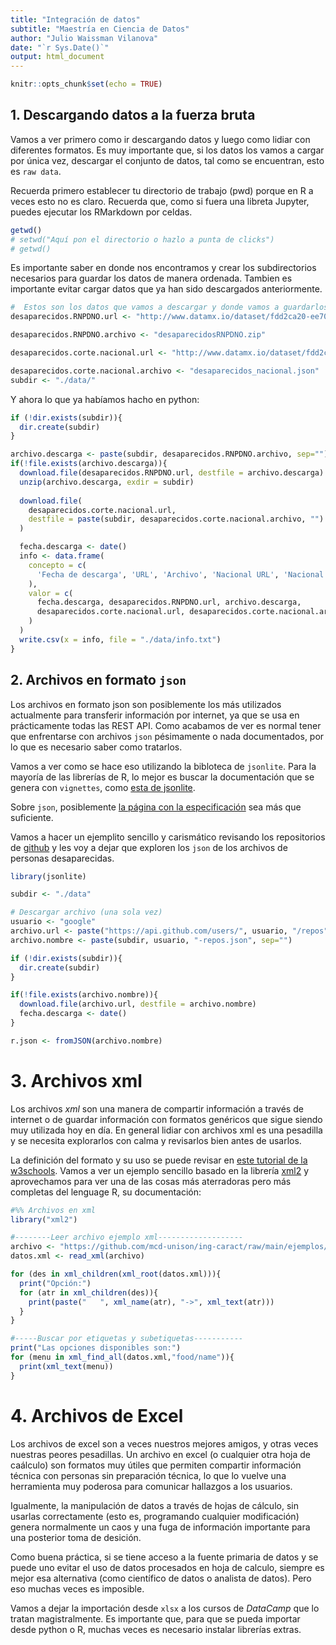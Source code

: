 ```yaml
---
title: "Integración de datos"
subtitle: "Maestría en Ciencia de Datos"
author: "Julio Waissman Vilanova"
date: "`r Sys.Date()`"
output: html_document
---
```


```r
knitr::opts_chunk$set(echo = TRUE)
```

## 1. Descargando datos a la fuerza bruta

Vamos a ver primero como ir descargando datos y luego como lidiar con diferentes formatos. Es muy importante que, si los datos los vamos a cargar por única vez, descargar el conjunto de datos, tal como se encuentran, esto es `raw data`.

Recuerda primero establecer tu directorio de trabajo (pwd) porque en R a veces esto no es claro. Recuerda que, como si fuera una libreta Jupyter, puedes ejecutar los RMarkdown por celdas.

```r
getwd()
# setwd("Aquí pon el directorio o hazlo a punta de clicks")
# getwd()

```

Es importante saber en donde nos encontramos y crear los subdirectorios necesarios para guardar los datos de manera ordenada. Tambien es importante evitar cargar datos que ya han sido descargados anteriormente.

```r

#  Estos son los datos que vamos a descargar y donde vamos a guardarlos
desaparecidos.RNPDNO.url <- "http://www.datamx.io/dataset/fdd2ca20-ee70-4a31-9bdf-823f3c1307a2/resource/d352810c-a22e-4d72-bb3b-33c742c799dd/download/desaparecidos3ago.zip"

desaparecidos.RNPDNO.archivo <- "desaparecidosRNPDNO.zip"

desaparecidos.corte.nacional.url <- "http://www.datamx.io/dataset/fdd2ca20-ee70-4a31-9bdf-823f3c1307a2/resource/4865e244-cf59-4d39-b863-96ed7f45cc70/download/nacional.json"

desaparecidos.corte.nacional.archivo <- "desaparecidos_nacional.json"
subdir <- "./data/"

```

Y ahora lo que ya habíamos hacho en python:

```r

if (!dir.exists(subdir)){
  dir.create(subdir)
}

archivo.descarga <- paste(subdir, desaparecidos.RNPDNO.archivo, sep="")
if(!file.exists(archivo.descarga)){
  download.file(desaparecidos.RNPDNO.url, destfile = archivo.descarga)  
  unzip(archivo.descarga, exdir = subdir)
  
  download.file(
    desaparecidos.corte.nacional.url, 
    destfile = paste(subdir, desaparecidos.corte.nacional.archivo, "")
  )  

  fecha.descarga <- date()
  info <- data.frame(
    concepto = c(
      'Fecha de descarga', 'URL', 'Archivo', 'Nacional URL', 'Nacional'
    ),
    valor = c(
      fecha.descarga, desaparecidos.RNPDNO.url, archivo.descarga, 
      desaparecidos.corte.nacional.url, desaparecidos.corte.nacional.archivo
    )
  )
  write.csv(x = info, file = "./data/info.txt")
}

```

## 2. Archivos en formato `json`

Los archivos en formato json son posiblemente los más utilizados actualmente para transferir información por internet, ya que se usa en prácticamente todas las REST API. Como acabamos de ver es normal tener que enfrentarse con archivos `json` pésimamente o nada documentados, por lo que es necesario saber como tratarlos.

Vamos a ver como se hace eso utilizando la bibloteca de `jsonlite`. Para la mayoría de las librerías de R, lo mejor es buscar la documentación que se genera con `vignettes`, como [esta de jsonlite](https://cran.r-project.org/web/packages/jsonlite/vignettes/json-aaquickstart.html).

Sobre `json`, posiblemente [la página con la especificación](https://www.json.org/json-en.html) sea más que suficiente.

Vamos a hacer un ejemplito sencillo y carismático revisando los repositorios de [github](https://github.com) y les voy a dejar que exploren los `json` de los archivos de personas desaparecidas.

```r
library(jsonlite)

subdir <- "./data"

# Descargar archivo (una sola vez)
usuario <- "google"
archivo.url <- paste("https://api.github.com/users/", usuario, "/repos", sep="")
archivo.nombre <- paste(subdir, usuario, "-repos.json", sep="")

if (!dir.exists(subdir)){
  dir.create(subdir)
}

if(!file.exists(archivo.nombre)){
  download.file(archivo.url, destfile = archivo.nombre)  
  fecha.descarga <- date()
}

r.json <- fromJSON(archivo.nombre)

```

# 3. Archivos xml

Los archivos *xml* son una manera de compartir información a través de internet o de guardar información con formatos genéricos que sigue siendo muy utilizada hoy en día. En general lidiar con archivos xml es una pesadilla y se necesita explorarlos con calma y revisarlos bien antes de usarlos.

La definición del formato y su uso se puede revisar en [este tutorial de la w3schools](https://www.w3schools.com/xml/default.asp). Vamos a ver un ejemplo sencillo basado en la librería [xml2](https://cran.r-project.org/web/packages/xml2/index.html) y aprovechamos para ver una de las cosas más aterradoras pero más completas del lenguage R, su documentación:

```r
#%% Archivos en xml
library("xml2")

#--------Leer archivo ejemplo xml-------------------
archivo <- "https://github.com/mcd-unison/ing-caract/raw/main/ejemplos/integracion/ejemplos/ejemplo.xml"
datos.xml <- read_xml(archivo)

for (des in xml_children(xml_root(datos.xml))){
  print("Opción:")
  for (atr in xml_children(des)){
    print(paste("   ", xml_name(atr), "->", xml_text(atr)))
  }
}

#-----Buscar por etiquetas y subetiquetas-----------
print("Las opciones disponibles son:")
for (menu in xml_find_all(datos.xml,"food/name")){
  print(xml_text(menu))
}

```

# 4. Archivos de Excel

Los archivos de excel son a veces nuestros mejores amigos, y otras veces nuestras peores pesadillas. Un archivo en excel (o cualquier otra hoja de caálculo) son formatos muy útiles que permiten compartir información técnica con personas sin preparación técnica, lo que lo vuelve una herramienta muy poderosa para comunicar hallazgos a los usuarios.

Igualmente, la manipulación de datos a través de hojas de cálculo, sin usarlas correctamente (esto es, programando cualquier modificación) genera normalmente un caos y una fuga de información importante para una posterior toma de desición.

Como buena práctica, si se tiene acceso a la fuente primaria de datos y se puede uno evitar el uso de datos procesados en hoja de calculo, siempre es mejor esa alternativa (como científico de datos o analista de datos). Pero eso muchas veces es imposible.

Vamos a dejar la importación desde `xlsx` a los cursos de *DataCamp* que lo tratan magistralmente. Es importante que, para que se pueda importar desde python o R, muchas veces es necesario instalar librerías extras.
